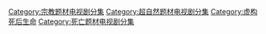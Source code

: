 [[Category:宗教题材电视剧分集|Category:宗教题材电视剧分集]]
[[Category:超自然题材电视剧分集|Category:超自然题材电视剧分集]]
[[Category:虚构死后生命|Category:虚构死后生命]]
[[Category:死亡题材电视剧分集|Category:死亡题材电视剧分集]]